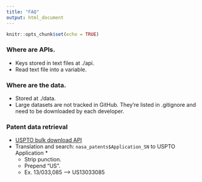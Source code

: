 ```yaml
---
title: "FAQ"
output: html_document
---
```


```r
knitr::opts_chunk$set(echo = TRUE)
```

### Where are APIs.
- Keys stored in text files at ./api.
- Read text file into a variable.

### Where are the data.
- Stored at ./data.
- Large datasets are not tracked in GitHub. They're listed in .gitignore and need to be downloaded by each developer.

### Patent data retrieval
- [USPTO bulk download API](https://developer.uspto.gov/ibd-api-docs/)
- Translation and search: `nasa_patents$Application_SN` to USPTO Application *
  - Strip punction.
  - Prepend "US".
  - Ex. 13/033,085 --> US13033085
